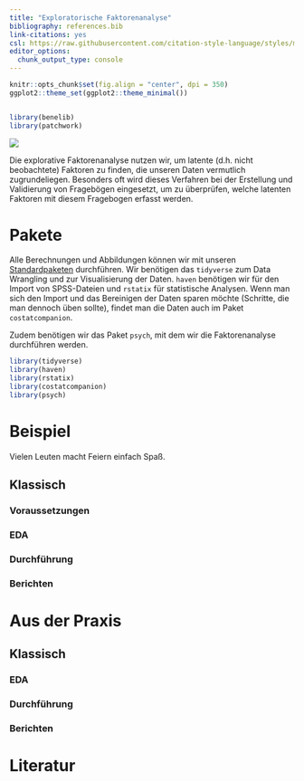 ```yaml
---
title: "Exploratorische Faktorenanalyse"
bibliography: references.bib
link-citations: yes
csl: https://raw.githubusercontent.com/citation-style-language/styles/master/apa.csl
editor_options: 
  chunk_output_type: console
---
```


<!-- Only when working on it -->
```r
knitr::opts_chunk$set(fig.align = "center", dpi = 350)
ggplot2::theme_set(ggplot2::theme_minimal())


library(benelib)
library(patchwork)
```


<!-- Use this after finalizing work -->
<!-- ```{r echo=FALSE, message=FALSE} -->
<!-- knitr::read_chunk("setup.R") -->
<!-- ``` -->

<!-- ```{r echo=FALSE, message=FALSE} -->
<!-- <<setup>> -->
<!-- ``` -->

<!-- Spanner Image -->
![](images/party_r.jpg)

Die explorative Faktorenanalyse nutzen wir, um latente (d.h. nicht beobachtete) Faktoren zu finden, die unseren Daten vermutlich zugrundeliegen. Besonders oft wird dieses Verfahren bei der Erstellung und Validierung von Fragebögen eingesetzt, um zu überprüfen, welche latenten Faktoren mit diesem Fragebogen erfasst werden.

# Pakete 
Alle Berechnungen und Abbildungen können wir mit unseren [Standardpaketen](pakete.html) durchführen. Wir benötigen das `tidyverse` zum Data Wrangling und zur Visualisierung der Daten. `haven` benötigen wir für den Import von SPSS-Dateien und `rstatix` für statistische Analysen. Wenn man sich den Import und das Bereinigen der Daten sparen möchte (Schritte, die man dennoch üben sollte), findet man die Daten auch im Paket `costatcompanion`.

Zudem benötigen wir das Paket `psych`, mit dem wir die Faktorenanalyse durchführen werden.

```r
library(tidyverse)
library(haven)
library(rstatix)
library(costatcompanion)
library(psych)
```

# Beispiel
Vielen Leuten macht Feiern einfach Spaß.

## Klassisch
### Voraussetzungen
### EDA
### Durchführung
### Berichten



# Aus der Praxis
## Klassisch
### EDA
### Durchführung
### Berichten



# Literatur
